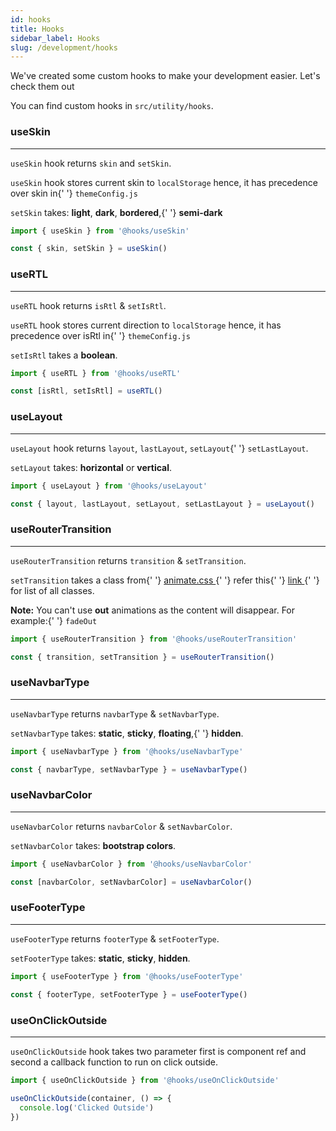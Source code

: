 ```yaml
---
id: hooks
title: Hooks
sidebar_label: Hooks
slug: /development/hooks
---
```


<p>We've created some custom hooks to make your development easier. Let's check them out</p>

<p>
  You can find custom hooks in <code>src/utility/hooks</code>.
</p>

### useSkin

---

<p>
  <code>useSkin</code> hook returns <code>skin</code> and <code>setSkin</code>.
</p>

<p>
  <code>useSkin</code> hook stores current skin to <code>localStorage</code> hence, it has precedence over skin in{' '}
  <code>themeConfig.js</code>
</p>

<p>
  <code>setSkin</code> takes: <strong>light</strong>, <strong>dark</strong>, <strong>bordered</strong>,{' '}
  <strong>semi-dark</strong>
</p>

```jsx
import { useSkin } from '@hooks/useSkin'

const { skin, setSkin } = useSkin()
```

### useRTL

---

<p>
  <code>useRTL</code> hook returns <code>isRtl</code> & <code>setIsRtl</code>.
</p>

<p>
  <code>useRTL</code> hook stores current direction to <code>localStorage</code> hence, it has precedence over isRtl in{' '}
  <code>themeConfig.js</code>
</p>

<p>
  <code>setIsRtl</code> takes a <strong>boolean</strong>.
</p>

```jsx
import { useRTL } from '@hooks/useRTL'

const [isRtl, setIsRtl] = useRTL()
```

### useLayout

---

<p>
  <code>useLayout</code> hook returns <code>layout</code>, <code>lastLayout</code>, <code>setLayout</code>{' '}
  <code>setLastLayout</code>.
</p>

<p>
  <code>setLayout</code> takes: <strong>horizontal</strong> or <strong>vertical</strong>.
</p>

```jsx
import { useLayout } from '@hooks/useLayout'

const { layout, lastLayout, setLayout, setLastLayout } = useLayout()
```

### useRouterTransition

---

<p>
  <code>useRouterTransition</code> returns <code>transition</code> & <code>setTransition</code>.
</p>

<p>
  <code>setTransition</code> takes a class from{' '}
  <a href='https://animate.style/' target='_blank'>
    animate.css
  </a>{' '}
  refer this{' '}
  <a href='https://animate.style/' target='_blank'>
    link
  </a>{' '}
  for list of all classes.
</p>

<p>
  <strong>Note:</strong> You can't use <strong>out</strong> animations as the content will disappear. For example:{' '}
  <code>fadeOut</code>
</p>

```jsx
import { useRouterTransition } from '@hooks/useRouterTransition'

const { transition, setTransition } = useRouterTransition()
```

### useNavbarType

---

<p>
  <code>useNavbarType</code> returns <code>navbarType</code> & <code>setNavbarType</code>.
</p>

<p>
  <code>setNavbarType</code> takes: <strong>static</strong>, <strong>sticky</strong>, <strong>floating</strong>,{' '}
  <strong>hidden</strong>.
</p>

```jsx
import { useNavbarType } from '@hooks/useNavbarType'

const { navbarType, setNavbarType } = useNavbarType()
```

### useNavbarColor

---

<p>
  <code>useNavbarColor</code> returns <code>navbarColor</code> & <code>setNavbarColor</code>.
</p>

<p>
  <code>setNavbarColor</code> takes: <strong>bootstrap colors</strong>.
</p>

```jsx
import { useNavbarColor } from '@hooks/useNavbarColor'

const [navbarColor, setNavbarColor] = useNavbarColor()
```

### useFooterType

---

<p>
  <code>useFooterType</code> returns <code>footerType</code> & <code>setFooterType</code>.
</p>

<p>
  <code>setFooterType</code> takes: <strong>static</strong>, <strong>sticky</strong>, <strong>hidden</strong>.
</p>

```jsx
import { useFooterType } from '@hooks/useFooterType'

const { footerType, setFooterType } = useFooterType()
```

### useOnClickOutside

---

<p>
  <code>useOnClickOutside</code> hook takes two parameter first is component ref and second a callback function to run
  on click outside.
</p>

```jsx
import { useOnClickOutside } from '@hooks/useOnClickOutside'

useOnClickOutside(container, () => {
  console.log('Clicked Outside')
})
```
